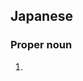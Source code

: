 ==Japanese==
{{ja-kanjitab|謙|伍}}

===Proper noun===
{{ja-pos|proper|けんご}}

# {{given name|male|lang=ja|sort=けんご}}